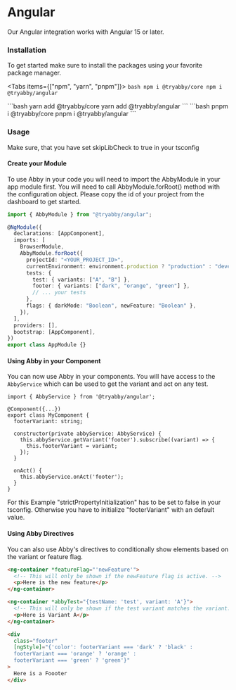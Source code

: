 
# Angular

Our Angular integration works with Angular 15 or later.

### Installation

To get started make sure to install the packages using your favorite package manager.

<Tabs items={["npm", "yarn", "pnpm"]}>
  <Tab>
    ```bash
    npm i @tryabby/core
    npm i @tryabby/angular
    ```
    </Tab>

  <Tab>
    ```bash
    yarn add @tryabby/core
    yarn add @tryabby/angular
    ```
</Tab>
  <Tab>
    ```bash
    pnpm i @tryabby/core
    pnpm i @tryabby/angular 
    ```
    </Tab>
</Tabs>

### Usage

<Callout>Make sure, that you have set skipLibCheck to true in your tsconfig</Callout>

#### Create your Module

To use Abby in your code you will need to import the AbbyModule in your app module first. You will need to call AbbyModule.forRoot() method with the configuration object. Please copy the id of your project from the dashboard to get started.

```ts
import { AbbyModule } from "@tryabby/angular";

@NgModule({
  declarations: [AppComponent],
  imports: [
    BrowserModule,
    AbbyModule.forRoot({
      projectId: "<YOUR_PROJECT_ID>",
      currentEnvironment: environment.production ? "production" : "development",
      tests: {
        test: { variants: ["A", "B"] },
        footer: { variants: ["dark", "orange", "green"] },
        // ... your tests
      },
      flags: { darkMode: "Boolean", newFeature: "Boolean" },
    }),
  ],
  providers: [],
  bootstrap: [AppComponent],
})
export class AppModule {}
```

#### Using Abby in your Component

You can now use Abby in your components. You will have access to the `AbbyService` which can be used to get the variant and act on any test.

```tsx
import { AbbyService } from '@tryabby/angular';

@Component({...})
export class MyComponent {
  footerVariant: string;

  constructor(private abbyService: AbbyService) {
    this.abbyService.getVariant('footer').subscribe((variant) => {
      this.footerVariant = variant;
    });
  }

  onAct() {
    this.abbyService.onAct('footer');
  }
}
```

<Callout>
  For this Example "strictPropertyInitialization" has to be set to false in your tsconfig. Otherwise
  you have to initialize "footerVariant" with an default value.
</Callout>

#### Using Abby Directives

You can also use Abby's directives to conditionally show elements based on the variant or feature flag.

```html
<ng-container *featureFlag="'newFeature'">
  <!-- This will only be shown if the newFeature flag is active. -->
  <p>Here is the new feature</p>
</ng-container>

<ng-container *abbyTest="{testName: 'test', variant: 'A'}">
  <!-- This will only be shown if the test variant matches the variant. -->
  <p>Here is Variant A</p>
</ng-container>

<div
  class="footer"
  [ngStyle]="{'color': footerVariant === 'dark' ? 'black' : 
  footerVariant === 'orange' ? 'orange' : 
  footerVariant === 'green' ? 'green'}"
>
  Here is a Foooter
</div>
```
